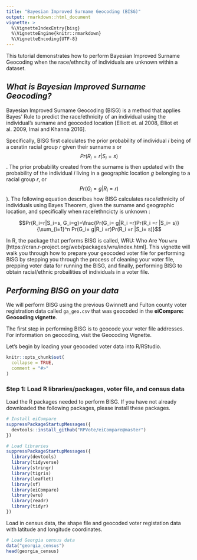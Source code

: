 ```yaml
---
title: "Bayesian Improved Surname Geocoding (BISG)"
output: rmarkdown::html_document
vignette: >
  %\VignetteIndexEntry{bisg}
  %\VignetteEngine{knitr::rmarkdown}
  %\VignetteEncoding{UTF-8}
---
```


This tutorial demonstrates how to perform Bayesian Improved Surname Geocoding when the race/ethncity of individuals are unknown within a dataset.

## *What is Bayesian Improved Surname Geocoding?*

Bayesian Improved Surname Geocoding (BISG) is a method that applies Bayes' Rule to predict the race/ethnicity of an individual using the individual's surname and geocoded location [Elliott et. al 2008, Elliot et al. 2009, Imai and Khanna 2016]. 

Specifically, BISG first calculates the prior probability of individual *i* being of a ceratin racial group *r* given their surname *s* or $$Pr(R_i=r|S_i=s)$$. The prior probability created from the surname is then updated with the probability of the individual *i* living in a geographic location *g* belonging to a racial group *r*, or $$Pr(G_i=g|R_i=r)$$). The following equation describes how BISG calculates race/ethnicity of individuals using Bayes Theorem, given the surname and geographic location, and specifically when race/ethncicty is unknown :


$$Pr(R_i=r|S_i=s, G_i=g)=\frac{Pr(G_i= g|R_i =r)Pr(R_i =r |S_i= s)}{\sum_{i=1}^n Pr(G_i= g|R_i =r)Pr(R_i =r |S_i= s)}$$

  
In R, the package that performs BISG is called, WRU: Who Are You `wru` [https://cran.r-project.org/web/packages/wru/index.html]. This vignette will walk you through how to prepare your geocoded voter file for performing BISG by stepping you through the process of cleaning your voter file, prepping voter data for running the BISG, and finally, performing BISG to obtain racial/ethnic probailities of individuals in a voter file.

## *Performing BISG on your data*
We will perform BISG using the previous Gwinnett and Fulton county voter registration data called `ga_geo.csv` that was geocoded in the **eiCompare: Geocoding vignette**. 

The first step in performing BISG is to geocode your voter file addresses. For information on geocoding, visit the Geocoding Vignette. 

Let's begin by loading your geocoded voter data into R/RStudio.

```r
knitr::opts_chunk$set(
  collapse = TRUE,
  comment = "#>"
)
```

### Step 1: Load R libraries/packages, voter file, and census data
Load the R packages needed to perform BISG. If you have not already downloaded the following packages, please install these packages.

```r
# Install eiCompare
suppressPackageStartupMessages({
  devtools::install_github("RPVote/eiCompare@master")
})
```

```r
# Load libraries
suppressPackageStartupMessages({
  library(devtools)
  library(tidyverse)
  library(stringr)
  library(tigris)
  library(leaflet)
  library(sf)
  library(eiCompare)
  library(wru)
  library(readr)
  library(tidyr)
})
```

Load in census data, the shape file and geocoded voter registation data with latitude and longitude coordinates.
```r
# Load Georgia census data
data("georgia_census")
head(georgia_census)
```

<!-- We will use the tigris package to load the shape file. -->
<!-- The tigris package uses the US Census Bureau's Geocoding API which is publicly available so no API key is needed. -->
<!-- Make sure to load your census data according to a geographic level (i.e. counties, cities, tracts, blocks, etc.) -->
<!-- ```{r, echo=FALSE} -->
<!-- # Load Georgia block shape file -->
<!-- shape_file <- blocks(state = "GA", county = c("Gwinnett", "Fulton")) -->
<!-- ``` -->

<!-- Load geocoded voter file. -->
<!-- ```{r} -->
<!-- # Load geocoded voter registration file -->
<!-- data("ga_geo") -->
<!-- voter_file_geocoded <- ga_geo -->
<!-- ``` -->

<!-- Obtain the first six rows of the voter file to check that the file has downloaded properly. -->
<!-- ```{r} -->
<!-- # Check the first six rows of the voter file -->
<!-- head(voter_file_geocoded, 6) -->
<!-- ``` -->

<!-- View the column names of the voter file. Some of these columns will be used along the journey to performing BISG. -->
<!-- ```{r} -->
<!-- # Find out names of columns in voter file -->
<!-- names(voter_file_geocoded) -->
<!-- ``` -->

<!-- Check the dimensions (the number of rows and columns) of the voter file. -->
<!-- ```{r} -->
<!-- # Get the dimensions of the voter file -->
<!-- dim(voter_file_geocoded) -->
<!-- ``` -->
<!-- There are 12 voters (or observations) and 25 columns in the voter file. -->

<!-- Convert geometry column name into two columns for latitude and longitude points. -->
<!-- ```{r} -->
<!-- voter_file_geocoded <- voter_file_geocoded %>% -->
<!--   tidyr::extract(geometry, c("lon", "lat"), "\\((.*), (.*)\\)", convert = TRUE) -->
<!-- ``` -->

<!-- ### Step 2: De-duplicate the voter file. -->

<!-- The next step involves removing duplicate voter IDs from the voter file, using the `dedupe_voter_file` function.  -->

<!-- ```{r} -->
<!-- # Remove duplicate voter IDs (the unique identifier for each voter) -->
<!-- voter_file_dedupe <- dedupe_voter_file(voter_file = voter_file_geocoded, voter_id = "registration_number") -->
<!-- ``` -->

<!-- There are no duplicate voter IDs in the dataset. -->

<!-- ### Step 3: Perform BISG and obtain the predicted race/ethnicity of each voter. -->
<!-- ```{r} -->
<!-- # Convert the voter_shaped_merged file into a data frame for performing BISG. -->
<!-- voter_file_complete <- as.data.frame(voter_file_dedupe) -->
<!-- class(voter_file_complete) -->
<!-- ``` -->

<!-- ```{r} -->
<!-- # Perform BISG -->
<!-- bisg_file <- eiCompare::wru_predict_race_wrapper( -->
<!--   voter_file = voter_file_complete, -->
<!--   census_data = census_data, -->
<!--   voter_id = "registration_number", -->
<!--   surname = "last_name", -->
<!--   state = "GA", -->
<!--   county = "COUNTYFP10", -->
<!--   tract = "TRACTCE10", -->
<!--   block = "BLOCKCE10", -->
<!--   census_geo = "block", -->
<!--   use_surname = TRUE, -->
<!--   surname_only = FALSE, -->
<!--   surname_year = 2010, -->
<!--   use_age = FALSE, -->
<!--   use_sex = FALSE, -->
<!--   return_surname_flag = TRUE, -->
<!--   return_geocode_flag = TRUE, -->
<!--   verbose = TRUE -->
<!-- ) -->
<!-- ``` -->

<!-- ```{r} -->
<!-- # Check BISG output -->
<!-- head(bisg_file$bisg) -->

<!-- # Assign BISG list data frame, bisg$bisg, to bisg_tbl -->
<!-- bisg_tbl <- bisg_file$bisg -->
<!-- ``` -->


<!-- ## Summarizing BISG output -->
<!-- ```{r} -->
<!-- summary(bisg_tbl) -->
<!-- ``` -->

<!-- ### Look at BISG race predictions by county -->
<!-- ```{r} -->
<!-- # Obtain aggregate values for the BISG results by county -->
<!-- bisg_agg <- precinct_agg_combine( -->
<!--   voter_file = bisg_tbl, -->
<!--   group_col = "county", -->
<!--   race_cols = c("pre.whi", "pred.bla", "pred.his", "pred.asi", "pred.oth"), -->
<!--   race_keys = c("White", "Black", "Hispanic", "Asian", "Other"), -->
<!--   include_total = FALSE -->
<!-- ) -->

<!-- # Assign values to county names for barplot -->
<!-- bisg_agg$county[bisg_agg$county == "121"] <- "Fulton" -->
<!-- bisg_agg$county[bisg_agg$county == "135"] <- "Gwinnett" -->

<!-- # Table with BISG race predictions by county -->
<!-- head(bisg_agg) -->
<!-- ``` -->

<!-- ### Barplot of BISG results -->
<!-- ```{r} -->
<!-- bisg_bar <- bisg_agg %>% -->
<!--   gather("Type", "Value", -county) %>% -->
<!--   ggplot(aes(county, Value, fill = Type)) + -->
<!--   geom_bar(position = "dodge", stat = "identity") + -->
<!--   labs(title = "BISG Predictions for Fulton and Gwinnett Counties", y = "Proportion", x = "Counties") + -->
<!--   theme_bw() -->

<!-- bisg_bar + scale_color_discrete(name = "Race/Ethnicity Proportions") -->
<!-- ``` -->

<!-- ### Choropleth Map -->
<!-- Finally, we will map the BISG data onto choropleth maps. -->

<!-- ```{r} -->
<!-- bisg_df <- bisg_tbl %>% -->
<!--   select(block, pred.whi, pred.bla, pred.his, pred.asi, pred.oth) -->

<!-- bisg_df -->
<!-- ``` -->

<!-- ```{r} -->
<!-- # Rename the by= variable to fips code name -->
<!-- names(bisg_df)[names(bisg_df) == "block"] <- "BLOCKCE10" -->

<!-- # Join bisg and shape file -->
<!-- bisg_sf <- left_join(shape_file, bisg_df, by = "BLOCKCE10") -->
<!-- ``` -->

<!-- #### Plot Map of Proportion of Black Voters -->
<!-- ```{r, results=FALSE} -->
<!-- # Plot choropleth map of race/ethnicity predictions for Fulton and Gwinnett counties -->
<!-- plot(bisg_sf["pred.bla"], main = "Proportion of Black Voters identified by BISG") -->
<!-- ``` -->

<!-- #### Plot Map of Proportion of White Voters -->
<!-- ```{r, results=FALSE} -->
<!-- plot(bisg_sf["pred.whi"], main = "Proportion of White Voters identified by BISG") -->
<!-- ``` -->

<!-- #### Plot Map of Proportion of Hispanic Voters -->
<!-- ```{r, results=FALSE} -->
<!-- plot(bisg_sf["pred.his"], main = "Proportion of Hispanic Voters identified by BISG") -->
<!-- ``` -->

<!-- #### Plot Map of Proportion of Asian Voters -->
<!-- ```{r, results=FALSE} -->
<!-- plot(bisg_sf["pred.asi"], main = "Proportion of Asian Voters identified by BISG") -->
<!-- ``` -->

<!-- #### Plot Map of Proportion of Other Voters -->
<!-- ```{r, results=FALSE} -->
<!-- plot(bisg_sf["pred.oth"], main = "Proportion of 'Other' Voters identified by BISG") -->
<!-- ``` -->
